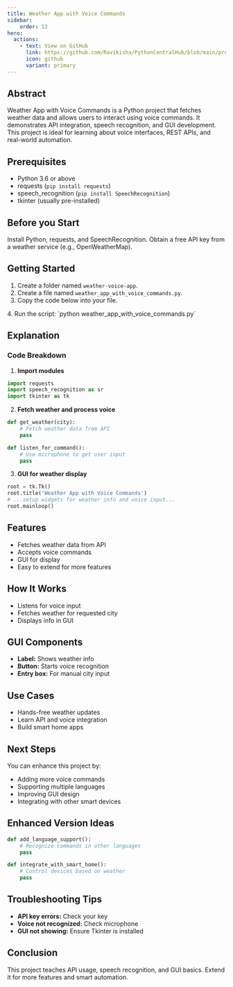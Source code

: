 ```yaml
---
title: Weather App with Voice Commands
sidebar:
    order: 12
hero:
  actions:
    - text: View on GitHub
      link: https://github.com/Ravikisha/PythonCentralHub/blob/main/projects/intermediate/weather_app_with_voice_commands.py
      icon: github
      variant: primary
---
```


## Abstract
Weather App with Voice Commands is a Python project that fetches weather data and allows users to interact using voice commands. It demonstrates API integration, speech recognition, and GUI development. This project is ideal for learning about voice interfaces, REST APIs, and real-world automation.

## Prerequisites
- Python 3.6 or above
- requests (`pip install requests`)
- speech_recognition (`pip install SpeechRecognition`)
- tkinter (usually pre-installed)

## Before you Start
Install Python, requests, and SpeechRecognition. Obtain a free API key from a weather service (e.g., OpenWeatherMap).

## Getting Started
1. Create a folder named `weather-voice-app`.
2. Create a file named `weather_app_with_voice_commands.py`.
3. Copy the code below into your file.
<FileCode file="projects/intermediate/weather_app_with_voice_commands.py" lang="python" title="Weather App with Voice Commands" />
4. Run the script: `python weather_app_with_voice_commands.py`

## Explanation

### Code Breakdown
1. **Import modules**
```python
import requests
import speech_recognition as sr
import tkinter as tk
```
2. **Fetch weather and process voice**
```python
def get_weather(city):
    # Fetch weather data from API
    pass

def listen_for_command():
    # Use microphone to get user input
    pass
```
3. **GUI for weather display**
```python
root = tk.Tk()
root.title('Weather App with Voice Commands')
# ...setup widgets for weather info and voice input...
root.mainloop()
```

## Features
- Fetches weather data from API
- Accepts voice commands
- GUI for display
- Easy to extend for more features

## How It Works
- Listens for voice input
- Fetches weather for requested city
- Displays info in GUI

## GUI Components
- **Label:** Shows weather info
- **Button:** Starts voice recognition
- **Entry box:** For manual city input

## Use Cases
- Hands-free weather updates
- Learn API and voice integration
- Build smart home apps

## Next Steps
You can enhance this project by:
- Adding more voice commands
- Supporting multiple languages
- Improving GUI design
- Integrating with other smart devices

## Enhanced Version Ideas
```python
def add_language_support():
    # Recognize commands in other languages
    pass

def integrate_with_smart_home():
    # Control devices based on weather
    pass
```

## Troubleshooting Tips
- **API key errors:** Check your key
- **Voice not recognized:** Check microphone
- **GUI not showing:** Ensure Tkinter is installed

## Conclusion
This project teaches API usage, speech recognition, and GUI basics. Extend it for more features and smart automation.
